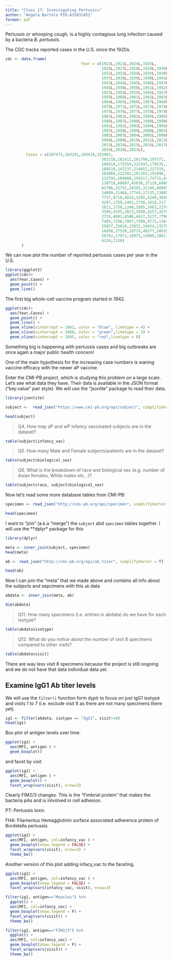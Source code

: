 ```yaml
---
title: "Class 17: Investigating Pertussis"
author: "Angela Bartolo PID:A15932451"
format: pdf
---
```


Pertussis or whooping cough, is a highly contagious lung infection caused by a bacteria *B. pertussis*. 

The CDC tracks reported cases in the U.S. since the 1920s. 


```r
cdc <- data.frame(
                                 Year = c(1922L,1923L,1924L,1925L,
                                          1926L,1927L,1928L,1929L,1930L,1931L,
                                          1932L,1933L,1934L,1935L,1936L,
                                          1937L,1938L,1939L,1940L,1941L,1942L,
                                          1943L,1944L,1945L,1946L,1947L,
                                          1948L,1949L,1950L,1951L,1952L,
                                          1953L,1954L,1955L,1956L,1957L,1958L,
                                          1959L,1960L,1961L,1962L,1963L,
                                          1964L,1965L,1966L,1967L,1968L,1969L,
                                          1970L,1971L,1972L,1973L,1974L,
                                          1975L,1976L,1977L,1978L,1979L,1980L,
                                          1981L,1982L,1983L,1984L,1985L,
                                          1986L,1987L,1988L,1989L,1990L,
                                          1991L,1992L,1993L,1994L,1995L,1996L,
                                          1997L,1998L,1999L,2000L,2001L,
                                          2002L,2003L,2004L,2005L,2006L,2007L,
                                          2008L,2009L,2010L,2011L,2012L,
                                          2013L,2014L,2015L,2016L,2017L,2018L,
                                          2019L,2020L,2021L),
         Cases = c(107473,164191,165418,152003,
                                          202210,181411,161799,197371,
                                          166914,172559,215343,179135,265269,
                                          180518,147237,214652,227319,103188,
                                          183866,222202,191383,191890,109873,
                                          133792,109860,156517,74715,69479,
                                          120718,68687,45030,37129,60886,
                                          62786,31732,28295,32148,40005,
                                          14809,11468,17749,17135,13005,6799,
                                          7717,9718,4810,3285,4249,3036,
                                          3287,1759,2402,1738,1010,2177,2063,
                                          1623,1730,1248,1895,2463,2276,
                                          3589,4195,2823,3450,4157,4570,
                                          2719,4083,6586,4617,5137,7796,6564,
                                          7405,7298,7867,7580,9771,11647,
                                          25827,25616,15632,10454,13278,
                                          16858,27550,18719,48277,28639,32971,
                                          20762,17972,18975,15609,18617,
                                          6124,2116)
       )
```

We can now plot the number of reported pertussis cases per year in the U.S. 

```r
library(ggplot2)
ggplot(cdc)+
  aes(Year,Cases) +
  geom_point() +
  geom_line()
```

The first big whole-cell vaccine program started in 1942. 

```r
ggplot(cdc)+
  aes(Year,Cases) +
  geom_point() +
  geom_line() +
  geom_vline(xintercept = 1942, color = "blue", linetype = 4) + 
  geom_vline(xintercept = 1980, color = "green",linetype = 2) +
  geom_vline(xintercept = 1995, color = "red",linetype = 6)
```


Something big is happening with pertussis cases and big outbreaks are once again a major public health concern!

One of the main hypothesis for the increasing case numbers is waning vaccine efficacy with the newer aP vaccine. 

Enter the CMI-PB project, which is studying this problem on a large scale. Let's see what data they have. 
Their data is available in the JSON format ("key:value" pair style).
We will use the "jsonlite" package to read their data.


```r
library(jsonlite)

subject <-  read_json("https://www.cmi-pb.org/api/subject", simplifyVector = TRUE)

head(subject)
```
> Q4. How may aP and wP infancy vaccinated subjects are in the dataset?

```r
table(subject$infancy_vac)
```

> Q5. How many Male and Female subjects/patients are in the dataset?

```r
table(subject$biological_sex)
```


> Q6. What is the breakdown of race and biological sex (e.g. number of Asian females, White males etc…)?

```r
table(subject$race, subject$biological_sex)
```

Now let's read some more database tables from CMI-PB: 

```r
specimen <- read_json("http://cmi-pb.org/api/specimen", simplifyVector =T)

head(specimen)
```

I want to "join" (a.k.a "merge") the `subject` abd `specimen` tables together. I will use the **dplyr* package for this
```r
library(dplyr)

meta <- inner_join(subject, specimen)
head(meta)
```

```r
ab <- read_json("http://cmi-pb.org/api/ab_titer", simplifyVector = T)

head(ab)
```

Now I can join the "meta" that we made above and contains all info about the subjects and sepcimens with this `ab` data

```r
abdata <- inner_join(meta, ab)
```

```r
dim(abdata)
```

> Q11. How many specimens (i.e. entries in abdata) do we have for each isotype?

```r
table(abdata$isotype)
```

> Q12. What do you notice about the number of visit 8 specimens compared to other visits?

```r
table(abdata$visit)
```

There are way less visit 8 specimens because the project is still ongoing and we do not have that data individual data yet. 

## Examine IgG1 Ab titer levels

We will use the `filter()` function form dyplr to focus on just IgG1 isotype and visits 1 to 7 (i.e. exclude visit 8 as there are not many specimens there yet).

```r
ig1 <- filter(abdata, isotype == "IgG1", visit!=8)
head(ig1)
```

Box plot of antigen levels over time. 

```r
ggplot(ig1) +
  aes(MFI, antigen ) +
  geom_boxplot()
```

and facet by visit 

```r
ggplot(ig1) +
  aes(MFI, antigen ) +
  geom_boxplot() +
  facet_wrap(vars(visit), nrow=2)
```

Clearly FIM2/3 changes. This is the "Fimbrial protein" that makes the bacteria pilis and is inlvolved in cell adhesion. 

PT: Pertussis toxin

FHA: Filamentus Hemagglutinin surface associated adherence protein of Bordetella pertussis. 


```r
ggplot(ig1) +
  aes(MFI, antigen, col=infancy_vac ) +
  geom_boxplot(show.legend = FALSE) + 
  facet_wrap(vars(visit), nrow=2) +
  theme_bw()
```

Another version of this plot adding infacy_vac to the faceting. 

```r
ggplot(ig1) +
  aes(MFI, antigen, col=infancy_vac ) +
  geom_boxplot(show.legend = FALSE) + 
  facet_wrap(vars(infancy_vac, visit), nrow=2)
```

```r
filter(ig1, antigen=="Measles") %>%
  ggplot() +
  aes(MFI, col=infancy_vac) +
  geom_boxplot(show.legend = F) +
  facet_wrap(vars(visit)) +
  theme_bw()
```

```r
filter(ig1, antigen=="FIM2/3") %>%
  ggplot() +
  aes(MFI, col=infancy_vac) +
  geom_boxplot(show.legend = F) +
  facet_wrap(vars(visit)) +
  theme_bw()
```

